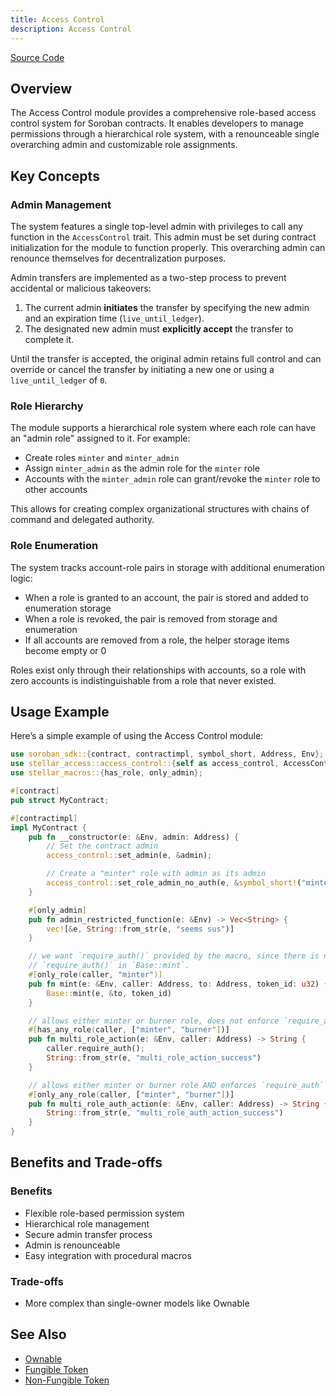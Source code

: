 ```yaml
---
title: Access Control
description: Access Control
---
```


[Source Code](https://github.com/OpenZeppelin/stellar-contracts/tree/main/packages/access/src/access-control)

## Overview

The Access Control module provides a comprehensive role-based access control system for Soroban contracts. It enables developers to manage permissions through a hierarchical role system, with a renounceable single overarching admin and customizable role assignments.

## Key Concepts

### Admin Management

The system features a single top-level admin with privileges to call any function in the `AccessControl` trait. This admin must be set during contract initialization for the module to function properly. This overarching admin can renounce themselves for decentralization purposes.

Admin transfers are implemented as a two-step process to prevent accidental or malicious takeovers:

1. The current admin **initiates** the transfer by specifying the new admin and an expiration time (`live_until_ledger`).
2. The designated new admin must **explicitly accept** the transfer to complete it.

Until the transfer is accepted, the original admin retains full control and can override or cancel the transfer by initiating a new one or using a `live_until_ledger` of `0`.

### Role Hierarchy

The module supports a hierarchical role system where each role can have an "admin role" assigned to it. For example:

* Create roles `minter` and `minter_admin`
* Assign `minter_admin` as the admin role for the `minter` role
* Accounts with the `minter_admin` role can grant/revoke the `minter` role to other accounts

This allows for creating complex organizational structures with chains of command and delegated authority.

### Role Enumeration

The system tracks account-role pairs in storage with additional enumeration logic:

* When a role is granted to an account, the pair is stored and added to enumeration storage
* When a role is revoked, the pair is removed from storage and enumeration
* If all accounts are removed from a role, the helper storage items become empty or 0

Roles exist only through their relationships with accounts, so a role with zero accounts is indistinguishable from a role that never existed.

## Usage Example

Here’s a simple example of using the Access Control module:

```rust
use soroban_sdk::{contract, contractimpl, symbol_short, Address, Env};
use stellar_access::access_control::{self as access_control, AccessControl};
use stellar_macros::{has_role, only_admin};

#[contract]
pub struct MyContract;

#[contractimpl]
impl MyContract {
    pub fn __constructor(e: &Env, admin: Address) {
        // Set the contract admin
        access_control::set_admin(e, &admin);

        // Create a "minter" role with admin as its admin
        access_control::set_role_admin_no_auth(e, &symbol_short!("minter"), &symbol_short!("admin"));
    }

    #[only_admin]
    pub fn admin_restricted_function(e: &Env) -> Vec<String> {
        vec![&e, String::from_str(e, "seems sus")]
    }

    // we want `require_auth()` provided by the macro, since there is no
    // `require_auth()` in `Base::mint`.
    #[only_role(caller, "minter")]
    pub fn mint(e: &Env, caller: Address, to: Address, token_id: u32) {
        Base::mint(e, &to, token_id)
    }

    // allows either minter or burner role, does not enforce `require_auth` in the macro
    #[has_any_role(caller, ["minter", "burner"])]
    pub fn multi_role_action(e: &Env, caller: Address) -> String {
        caller.require_auth();
        String::from_str(e, "multi_role_action_success")
    }

    // allows either minter or burner role AND enforces `require_auth` in the macro
    #[only_any_role(caller, ["minter", "burner"])]
    pub fn multi_role_auth_action(e: &Env, caller: Address) -> String {
        String::from_str(e, "multi_role_auth_action_success")
    }
}
```

## Benefits and Trade-offs

### Benefits

* Flexible role-based permission system
* Hierarchical role management
* Secure admin transfer process
* Admin is renounceable
* Easy integration with procedural macros

### Trade-offs

* More complex than single-owner models like Ownable

## See Also

* [Ownable](access/ownable.adoc)
* [Fungible Token](tokens/fungible/fungible.adoc)
* [Non-Fungible Token](tokens/non-fungible/non-fungible.adoc)
